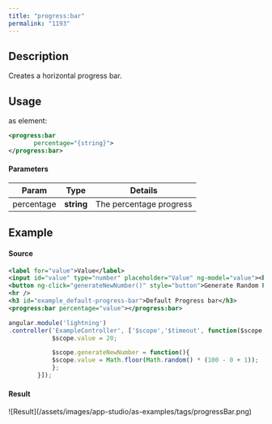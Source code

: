 ```yaml
---
title: "progress:bar"
permalink: "1193"
---
```


## Description

Creates a horizontal progress bar.

## Usage

as element:

```xml
<progress:bar
       percentage="{string}">
</progress:bar>
```

#### Parameters

| Param | Type | Details |
| --- | --- | --- |
| percentage | **string** | The percentage progress |

## Example

#### Source

```xml
<label for="value">Value</label>
<input id="value" type="number" placeholder="Value" ng-model="value"><br />
<button ng-click="generateNewNumber()" style="button">Generate Random Percentage</button>
<hr />
<h3 id="example_default-progress-bar">Default Progress bar</h3>
<progress:bar percentage="value"></progress:bar>
```

```js
angular.module('lightning')
.controller('ExampleController', ['$scope','$timeout', function($scope,$timeout) {
            $scope.value = 20;

            $scope.generateNewNumber = function(){
            $scope.value = Math.floor(Math.random() * (100 - 0 + 1));
            };
        }]);
```

#### Result

<Frame>![Result](/assets/images/app-studio/as-examples/tags/progressBar.png)</Frame>